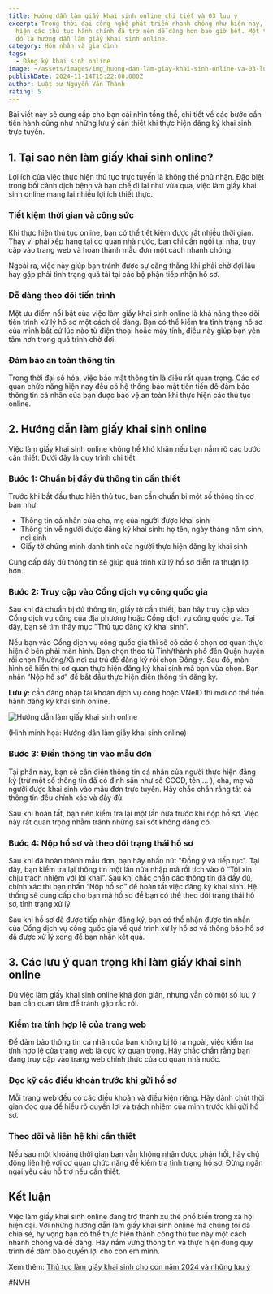 ```yaml
---
title: Hướng dẫn làm giấy khai sinh online chi tiết và 03 lưu ý
excerpt: Trong thời đại công nghệ phát triển nhanh chóng như hiện nay, việc thực
  hiện các thủ tục hành chính đã trở nên dễ dàng hơn bao giờ hết. Một trong số
  đó là hướng dẫn làm giấy khai sinh online.
category: Hôn nhân và gia đình
tags:
  - Đăng ký khai sinh online
image: ~/assets/images/img_huong-dan-lam-giay-khai-sinh-online-va-03-luu-y-yp.jpg
publishDate: 2024-11-14T15:22:00.000Z
author: Luật sư Nguyễn Văn Thành
rating: 5
---
```

Bài viết này sẽ cung cấp cho bạn cái nhìn tổng thể, chi tiết về các bước cần tiến hành cũng như những lưu ý cần thiết khi thực hiện đăng ký khai sinh trực tuyến.

## 1. Tại sao nên làm giấy khai sinh online?

Lợi ích của việc thực hiện thủ tục trực tuyến là không thể phủ nhận. Đặc biệt trong bối cảnh dịch bệnh và hạn chế đi lại như vừa qua, việc làm giấy khai sinh online mang lại nhiều lợi ích thiết thực.

### Tiết kiệm thời gian và công sức

Khi thực hiện thủ tục online, bạn có thể tiết kiệm được rất nhiều thời gian. Thay vì phải xếp hàng tại cơ quan nhà nước, bạn chỉ cần ngồi tại nhà, truy cập vào trang web và hoàn thành mẫu đơn một cách nhanh chóng.

Ngoài ra, việc này giúp bạn tránh được sự căng thẳng khi phải chờ đợi lâu hay gặp phải tình trạng quá tải tại các bộ phận tiếp nhận hồ sơ.

### Dễ dàng theo dõi tiến trình

Một ưu điểm nổi bật của việc làm giấy khai sinh online là khả năng theo dõi tiến trình xử lý hồ sơ một cách dễ dàng. Bạn có thể kiểm tra tình trạng hồ sơ của mình bất cứ lúc nào từ điện thoại hoặc máy tính, điều này giúp bạn yên tâm hơn trong quá trình chờ đợi.

### Đảm bảo an toàn thông tin

Trong thời đại số hóa, việc bảo mật thông tin là điều rất quan trọng. Các cơ quan chức năng hiện nay đều có hệ thống bảo mật tiên tiến để đảm bảo thông tin cá nhân của bạn được bảo vệ an toàn khi thực hiện các thủ tục online.

## 2. Hướng dẫn làm giấy khai sinh online

Việc làm giấy khai sinh online không hề khó khăn nếu bạn nắm rõ các bước cần thiết. Dưới đây là quy trình chi tiết.

### Bước 1: Chuẩn bị đầy đủ thông tin cần thiết

Trước khi bắt đầu thực hiện thủ tục, bạn cần chuẩn bị một số thông tin cơ bản như:

* Thông tin cá nhân của cha, mẹ của người được khai sinh
* Thông tin về người được đăng ký khai sinh: họ tên, ngày tháng năm sinh, nơi sinh
* Giấy tờ chứng minh danh tính của người thực hiện đăng ký khai sinh

Cung cấp đầy đủ thông tin sẽ giúp quá trình xử lý hồ sơ diễn ra thuận lợi hơn.

### Bước 2: Truy cập vào Cổng dịch vụ công quốc gia

Sau khi đã chuẩn bị đủ thông tin, giấy tờ cần thiết, bạn hãy truy cập vào Cổng dịch vụ công của địa phương hoặc Cổng dịch vụ công quốc gia. Tại đây, bạn sẽ tìm thấy mục "Thủ tục đăng ký khai sinh". 

Nếu bạn vào Cổng dịch vụ công quốc gia thì sẽ có các ô chọn cơ quan thực hiện ở bên phải màn hình. Bạn chọn theo từ Tỉnh/thành phố đến Quận huyện rồi chọn Phường/Xã nơi cư trú để đăng ký rồi chọn Đồng ý. Sau đó, màn hình sẽ hiển thị cơ quan thực hiện đăng ký khai sinh mà bạn vừa chọn. Bạn nhấn “Nộp hồ sơ” để bắt đầu thực hiện điền thông tin đăng ký. 

**Lưu ý:** cần đăng nhập tài khoản dịch vụ công hoặc VNeID thì mới có thể tiến hành đăng ký khai sinh online.

![Hướng dẫn làm giấy khai sinh online](~/assets/images/huong-dan-lam-giay-khai-sinh-online-va-3-luu-y.jpg "Hướng dẫn làm giấy khai sinh online")

(Hình minh họa: Hướng dẫn làm giấy khai sinh online)

### Bước 3: Điền thông tin vào mẫu đơn

Tại phần này, bạn sẽ cần điền thông tin cá nhân của người thực hiện đăng ký (trừ một số thông tin đã có định sẵn như số CCCD, tên,... ), cha, mẹ và người được khai sinh vào mẫu đơn trực tuyến. Hãy chắc chắn rằng tất cả thông tin đều chính xác và đầy đủ.

Sau khi hoàn tất, bạn nên kiểm tra lại một lần nữa trước khi nộp hồ sơ. Việc này rất quan trọng nhằm tránh những sai sót không đáng có.

### Bước 4: Nộp hồ sơ và theo dõi trạng thái hồ sơ

Sau khi đã hoàn thành mẫu đơn, bạn hãy nhấn nút "Đồng ý và tiếp tục". Tại đây, bạn kiểm tra lại thông tin một lần nữa nhập mã rồi tích vào ô “Tôi xin chịu trách nhiệm với lời khai”. Sau khi chắc chắn các thông tin đã đầy đủ, chính xác thì bạn nhấn “Nộp hồ sơ” để hoàn tất việc đăng ký khai sinh. Hệ thống sẽ cung cấp cho bạn mã hồ sơ để bạn có thể theo dõi trạng thái hồ sơ, tình trạng xử lý.

Sau khi hồ sơ đã được tiếp nhận đăng ký, bạn có thể nhận được tin nhắn của Cổng dịch vụ công quốc gia về quá trình xử lý hồ sơ và thông báo hồ sơ đã được xử lý xong để bạn nhận kết quả.

## 3. Các lưu ý quan trọng khi làm giấy khai sinh online

Dù việc làm giấy khai sinh online khá đơn giản, nhưng vẫn có một số lưu ý bạn cần quan tâm để tránh gặp rắc rối.

### Kiểm tra tính hợp lệ của trang web

Để đảm bảo thông tin cá nhân của bạn không bị lộ ra ngoài, việc kiểm tra tính hợp lệ của trang web là cực kỳ quan trọng. Hãy chắc chắn rằng bạn đang truy cập vào trang web chính thức của cơ quan nhà nước.

### Đọc kỹ các điều khoản trước khi gửi hồ sơ

Mỗi trang web đều có các điều khoản và điều kiện riêng. Hãy dành chút thời gian đọc qua để hiểu rõ quyền lợi và trách nhiệm của mình trước khi gửi hồ sơ.

### Theo dõi và liên hệ khi cần thiết

Nếu sau một khoảng thời gian bạn vẫn không nhận được phản hồi, hãy chủ động liên hệ với cơ quan chức năng để kiểm tra tình trạng hồ sơ. Đừng ngần ngại yêu cầu hỗ trợ nếu cần thiết.

## Kết luận

Việc làm giấy khai sinh online đang trở thành xu thế phổ biến trong xã hội hiện đại. Với những hướng dẫn làm giấy khai sinh online mà chúng tôi đã chia sẻ, hy vọng bạn có thể thực hiện thành công thủ tục này một cách nhanh chóng và dễ dàng. Hãy nắm vững thông tin và thực hiện đúng quy trình để đảm bảo quyền lợi cho con em mình.

Xem thêm: [Thủ tục làm giấy khai sinh cho con năm 2024 và những lưu ý](https://vinhphuclawyers.vn/kien-thuc-phap-ly/hon-nhan-va-gia-dinh/thu-tuc-lam-giay-khai-sinh-cho-con-nam-2024-va-nhung-luu-y-1985.htm)

\#NMH
